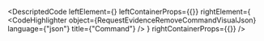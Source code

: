 
<DescriptedCode
  leftElement={<RequestEvidenceRemoveCommandDesc />}
  leftContainerProps={{}}
  rightElement={
    <CodeHighlighter
      object={RequestEvidenceRemoveCommandVisualJson}
      language={"json"}
      title={"Command"}
    />
  }
  rightContainerProps={{}}
/>
